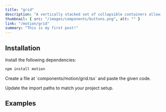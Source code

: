 ```yaml
---
title: "grid"
description: "A vertically stacked set of collapsible containers allowing users to toggle content visibility. Customize the animation effects with variants and transitions for expanding/collapsing the sections."
thumbnail: { src: "/images/components/buttons.png", alt: "" }
link: "/motion/grid"
summary: "This is my first post!"
---
```


<ComponentPreview name="grid-demo" />

## Installation

<Steps>
<Step>
Install the following dependencies:
</Step>

```bash 
npm install motion
```

<Step>
    Create a file at `components/motion/grid.tsx` and paste the given code.
</Step>

<CollapsibleSource name="grid-demo" />

<Step>Update the import paths to match your project setup.</Step>

</Steps>

## Examples

